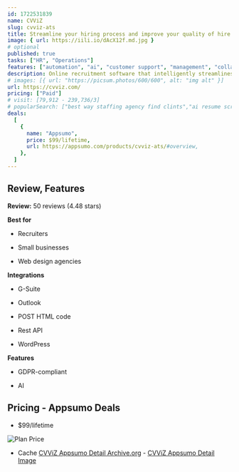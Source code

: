 ```yaml
---
id: 1722531839
name: CVViZ
slug: cvviz-ats
title: Streamline your hiring process and improve your quality of hire
image: { url: https://iili.io/dAcX12f.md.jpg }
# optional
published: true
tasks: ["HR", "Operations"]
features: ["automation", "ai", "customer support", "management", "collaboration", "project"]
description: Online recruitment software that intelligently streamlines the hiring processPrescreen candidates and screen resumes automatically
# images: [{ url: "https://picsum.photos/600/600", alt: "img alt" }]
url: https://cvviz.com/
pricing: ["Paid"]
# visit: [79,912 - 239,736/3]
# popularSearch: ["best way staffing agency find clints","ai resume screener","cvvviz","do skills tests on job websites really make a sidderence in the hiring process?","ats system online free"]
deals:
  [
    {
      name: "Appsumo",
      price: $99/lifetime,
      url: https://appsumo.com/products/cvviz-ats/#overview,
    },
  ]
---
```


## Review, Features

**Review:** 50 reviews (4.48 stars)

**Best for**

- Recruiters

- Small businesses

- Web design agencies

**Integrations**

- G-Suite

- Outlook

- POST HTML code

- Rest API

- WordPress

**Features**

- GDPR-compliant

- AI

## Pricing - Appsumo Deals

- $99/lifetime

<Img src="https://iili.io/dA0igEu.png" alt="Plan Price" />

- Cache [CVViZ Appsumo Detail Archive.org](https://web.archive.org/web/*/https://appsumo.com/products/cvviz-ats/) - [CVViZ Appsumo Detail Image](https://iili.io/dA0s89R.png)
